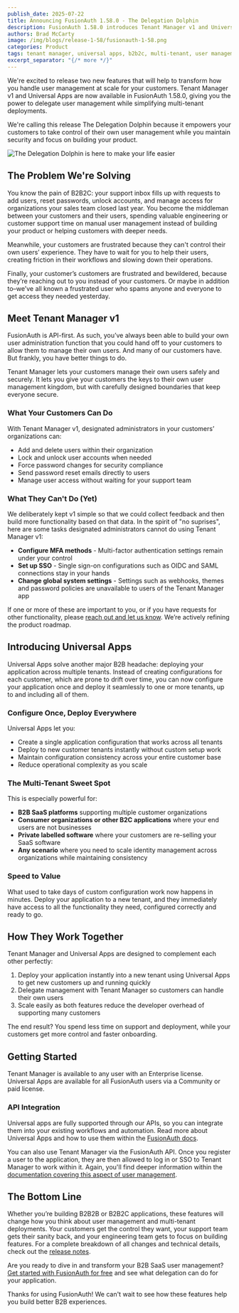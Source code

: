 ```yaml
---
publish_date: 2025-07-22
title: Announcing FusionAuth 1.58.0 - The Delegation Dolphin
description: FusionAuth 1.58.0 introduces Tenant Manager v1 and Universal Apps to transform B2B2C user management. Let customers manage their own users while you maintain security and deploy applications instantly across multiple tenants.
authors: Brad McCarty
image: /img/blogs/release-1-58/fusionauth-1-58.png
categories: Product
tags: tenant manager, universal apps, b2b2c, multi-tenant, user management, api-first, enterprise
excerpt_separator: "{/* more */}"
---
```


We're excited to release two new features that will help to transform how you handle user management at scale for your customers. Tenant Manager v1 and Universal Apps are now available in FusionAuth 1.58.0, giving you the power to delegate user management while simplifying multi-tenant deployments.

We're calling this release The Delegation Dolphin because it empowers your customers to take control of their own user management while you maintain security and focus on building your product.

![The Delegation Dolphin is here to make your life easier](/img/blogs/release-1-58/dolphin.jpg)

## The Problem We're Solving

You know the pain of B2B2C: your support inbox fills up with requests to add users, reset passwords, unlock accounts, and manage access for organizations your sales team closed last year. You become the middleman between your customers and their users, spending valuable engineering or customer support time on manual user management instead of building your product or helping customers with deeper needs.

Meanwhile, your customers are frustrated because they can't control their own users’ experience. They have to wait for you to help their users, creating friction in their workflows and slowing down their operations.

Finally, your customer’s customers are frustrated and bewildered, because they’re reaching out to you instead of your customers. Or maybe in addition to–we’ve all known a frustrated user who spams anyone and everyone to get access they needed yesterday.

## Meet Tenant Manager v1

FusionAuth is API-first. As such, you’ve always been able to build your own user administration function that you could hand off to your customers to allow them to manage their own users. And many of our customers have. But frankly, you have better things to do.

Tenant Manager lets your customers manage their own users safely and securely. It lets you give your customers the keys to their own user management kingdom, but with carefully designed boundaries that keep everyone secure.

### What Your Customers Can Do

With Tenant Manager v1, designated administrators in your customers’ organizations can:

- Add and delete users within their organization
- Lock and unlock user accounts when needed
- Force password changes for security compliance
- Send password reset emails directly to users
- Manage user access without waiting for your support team

### What They Can't Do (Yet)

We deliberately kept v1 simple so that we could collect feedback and then build more functionality based on that data. In the spirit of "no suprises", here are some tasks designated administrators cannot do using Tenant Manager v1:

- **Configure MFA methods** - Multi-factor authentication settings remain under your control
- **Set up SSO** - Single sign-on configurations such as OIDC and SAML connections stay in your hands
- **Change global system settings** - Settings such as webhooks, themes and password policies are unavailable to users of the Tenant Manager app

If one or more of these are important to you, or if you have requests for other functionality, please [reach out and let us know](https://dlrn.share.hsforms.com/2pVsdW1ZlQ8ijUuT2_GCjPg). We’re actively refining the product roadmap.

## Introducing Universal Apps

Universal Apps solve another major B2B headache: deploying your application across multiple tenants. Instead of creating configurations for each customer, which are prone to drift over time, you can now configure your application once and deploy it seamlessly to one or more tenants, up to and including all of them.

### Configure Once, Deploy Everywhere

Universal Apps let you:

- Create a single application configuration that works across all tenants
- Deploy to new customer tenants instantly without custom setup work
- Maintain configuration consistency across your entire customer base
- Reduce operational complexity as you scale

### The Multi-Tenant Sweet Spot

This is especially powerful for:

- **B2B SaaS platforms** supporting multiple customer organizations
- **Consumer organizations or other B2C applications** where your end users are not businesses
- **Private labelled software** where your customers are re-selling your SaaS software
- **Any scenario** where you need to scale identity management across organizations while maintaining consistency

### Speed to Value

What used to take days of custom configuration work now happens in minutes. Deploy your application to a new tenant, and they immediately have access to all the functionality they need, configured correctly and ready to go.

## How They Work Together

Tenant Manager and Universal Apps are designed to complement each other perfectly:

1. Deploy your application instantly into a new tenant using Universal Apps to get new customers up and running quickly
2. Delegate management with Tenant Manager so customers can handle their own users
3. Scale easily as both features reduce the developer overhead of supporting many customers

The end result? You spend less time on support and deployment, while your customers get more control and faster onboarding.

## Getting Started

Tenant Manager is available to any user with an Enterprise license. Universal Apps are available for all FusionAuth users via a Community or paid license. 

### API Integration

Universal apps are fully supported through our APIs, so you can integrate them into your existing workflows and automation. Read more about Universal Apps and how to use them within the [FusionAuth docs](/docs/get-started/core-concepts/applications#universal-applications).

You can also use Tenant Manager via the FusionAuth API. Once you register a user to the application, they are then allowed to log in or SSO to Tenant Manager to work within it. Again, you'll find deeper information within the [documentation covering this aspect of user management](/docs/lifecycle/manage-users/tenant-manager}). 

## The Bottom Line

Whether you’re building B2B2B or B2B2C applications, these features will change how you think about user management and multi-tenant deployments. Your customers get the control they want, your support team gets their sanity back, and your engineering team gets to focus on building features. For a complete breakdown of all changes and technical details, check out the [release notes](/docs/release-notes).

Are you ready to dive in and transform your B2B SaaS user management? [Get started with FusionAuth for free](/get-started) and see what delegation can do for your application.

Thanks for using FusionAuth! We can't wait to see how these features help you build better B2B experiences.
